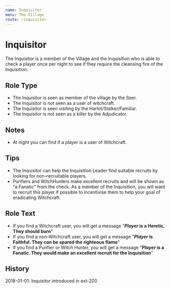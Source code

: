```yaml
---
name: Inquisitor
menu: The Village
route: /inquisitor
---
```


# Inquisitor

The Inquisitor is a member of the Village and the Inquisition who is able to check a player once per night to see if they require the cleansing fire of the Inquisition.

## Role Type

- The Inquisitor is seen as member of the village by the Seer.
- The Inquisitor is not seen as a user of witchcraft.
- The Inquisitor is seen visiting by the Harlot/Stalker/Familiar.
- The Inquisitor is not seen as a killer by the Adjudicator.

## Notes

- At night you can find if a player is a user of Witchcraft.

## Tips

- The Inquisitor can help the Inquisition Leader find suitable recruits by looking for non-recruitable players.
- Purifiers and WitchHunters make excellent recruits and will be shown as "a Fanatic" from the check. As a member of the Inquisition, you will want to recruit this player if possible to incentivise them to help your goal of eradicating Witchcraft.

## Role Text

- If you find a Witchcraft user, you will get a message "**_Player_ is a Heretic. They should burn**"
- If you find a non-Witchcraft user, you will get a message "**_Player_ is Faithful. They can be spared the righteous flame**"
- If you find a Purifier or Witch Hunter, you will get a message "**_Player_ is a Fanatic. They would make an excellent recruit for the Inquisition**"

## History

2018-01-01: Inquisitor introduced in ext-200
